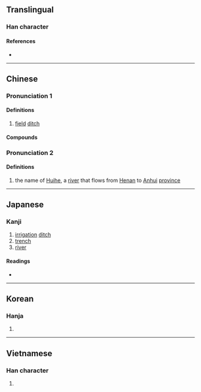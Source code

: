 {{also|浍}}
{{character info/new}}
==Translingual==

===Han character===
{{Han char|rn=85|rad=水|as=13|sn=16|four=38166|canj=EOMA|ids=⿰氵會}}

====References====
* {{Han ref|kx=0653.180|dkj=18405|dj=1063.140|hdz=31761.050|uh=6FAE|ud=28590|bh=E9F8|bd=59896}}

----

==Chinese==

===Pronunciation 1===
{{zh-forms|s=浍|alt=巜}}
{{zh-pron
|m=kuài
|c=kui2
|mn=kòe
|mc=y
|oc=y
|ma=zh-kuài.ogg
|cat=n
}}

====Definitions====
{{zh-hanzi}}

# [[field]] [[ditch]]

====Compounds====
{{zh-der|涓澮}}

===Pronunciation 2===
{{zh-forms|s=浍}}
{{zh-pron
|m=Huì
|c=
|mc=y
|oc=y
|ma=zh-huì.ogg
|cat=pn
}}

====Definitions====
{{zh-hanzi}}

# {{zh-div|河}} the name of [[Huihe]], a [[river]] that flows from [[Henan]] to [[Anhui]] [[province]]

----

==Japanese==

===Kanji===
{{ja-kanji|grade=|rs=水13}}

# [[irrigation]] [[ditch]]
# [[trench]]
# [[river]]

====Readings====
* {{ja-readings
|goon=え, け
|kanon=かい, わい
|kun=
}}

----

==Korean==

===Hanja===
{{ko-hanja|hangeul=회|eumhun=|rv=hoe|mr=hoe|y=hoy}}

# {{defn|lang=ko|sort=水13}}

----

==Vietnamese==

===Han character===
{{vi-hantu|[[quái]], [[gội]], [[hói]], [[khoái]]|rs=水13}}

# {{defn|lang=vi}}

{{cln|vi|Han tu}}